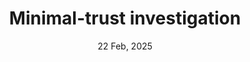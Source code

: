 ---
title: "Minimal-trust investigation"
date: "22 Feb, 2025"
isDisplayDate: false
targetType: "_blank"
externalUrl: "https://www.cold-takes.com/minimal-trust-investigations/#navigating-trust"
description: "Most of what I believe is mostly based on trusting other people. But I also think it's a good idea to occasionally do a minimal-trust investigation: to suspend my trust in others and dig as deeply into a question as I can."
---